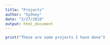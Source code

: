 ```yaml
---
title: "Projects"
author: "Sydney"
date: "2/27/2018"
output: html_document
---
```





```r
print("These are some projects I have done")
```


